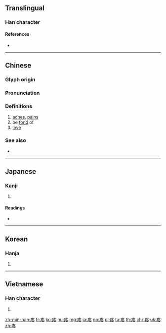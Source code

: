{{character info/new}}
==Translingual==

===Han character===
{{Han char|rn=104|rad=疒|as=05|sn=10|four=00133|canj=KHEY|ids=⿸[[疒]][[冬]]}}

====References====
* {{Han ref|kx=0771.150|dkj=22105|dj=1181.180|hdz=42668.130|uh=75BC|ud=30140|bh=AF6B|bd=44907}}

----

==Chinese==
{{zh-forms}}

===Glyph origin===
{{Han etym}}

===Pronunciation===
{{zh-pron
|m=téng
|c=tang4,tung3
|mc=y
|oc=y
|mn=qz:thn̂g/xm,zz:thêng/qz:tn̂g/tw:tông/tw:thiàⁿ
|mn_note=thiàⁿ - 痛 is used in the Mainland
|ma=zh-téng.ogg
|cat=n,v
}}

===Definitions===
{{zh-hanzi}}

# [[aches]], [[pains]]
# be [[fond]] of
# [[love]]

===See also===
* {{zh-l|痛}}

----

==Japanese==

===Kanji===
{{ja-kanji|grade=|rs=疒05}}

# {{defn|lang=ja|sort=疒05}}

====Readings====
* {{ja-readings|on=[[とう]] (tō)|kun=[[うずく]] (uzuku), [[いたむ]] (itamu)|nanori=}}

----

==Korean==

===Hanja===
{{ko-hanja|hangeul=동|eumhun=|rv=dong|mr=tong|y=tong}}

# {{defn|lang=ko|sort=疒05}}

----

==Vietnamese==

===Han character===
{{vi-readings|rs=疒05|hanviet=đông}}

# {{defn|lang=vi|sort=疒05}}

[[zh-min-nan:疼]]
[[fr:疼]]
[[ko:疼]]
[[hu:疼]]
[[mg:疼]]
[[ja:疼]]
[[no:疼]]
[[pl:疼]]
[[ta:疼]]
[[th:疼]]
[[chr:疼]]
[[uk:疼]]
[[zh:疼]]